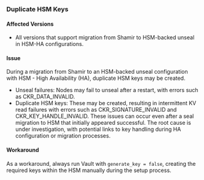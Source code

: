 ### Duplicate HSM Keys

#### Affected Versions
- All versions that support migration from Shamir to HSM-backed unseal in HSM-HA configurations.

#### Issue
During a migration from Shamir to an HSM-backed unseal configuration with HSM - High Availability (HA), duplicate HSM keys may be created.
- Unseal failures: Nodes may fail to unseal after a restart, with errors such as CKR_DATA_INVALID.
- Duplicate HSM keys: These may be created, resulting in intermittent KV read failures with errors such as CKR_SIGNATURE_INVALID and CKR_KEY_HANDLE_INVALID.
These issues can occur even after a seal migration to HSM that initially appeared successful. The root cause is under investigation, with potential links to key handling during HA configuration or migration processes.

#### Workaround
As a workaround, always run Vault with `generate_key = false`, creating the required keys within the HSM manually during the setup process.
